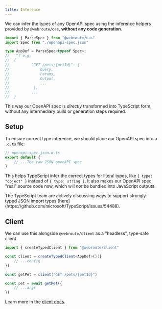 ```yaml
---
title: Inference
---
```



We can infer the types of any OpenAPI spec using the inference helpers provided by `@webroute/oas`, **without any code generation**.

```ts
import { ParseSpec } from "@webroute/oas"
import Spec from "./openapi-spec.json"

type AppDef = ParseSpec<typeof Spec>;
//   ^? e.g.
//	{
// 			"GET /pets/{petId}": {
//				Query,
// 				Params,
// 				Output,
// 				...
//		 	 },
//			...
// 	}
```

This way our OpenAPI spec is _directly_ transformed into TypeScript form, without any intermediary build or generation steps required.

## Setup

To ensure correct type inference, we should place our OpenAPI spec into a `.d.ts` file:

```ts
// openapi-spec.json.d.ts
export default {
	// ...The raw JSON openAPI spec
}
```

This helps TypeScript infer the correct types for literal types, like `{ type: "object" }` instead of `{ type: string }`. It also makes our OpenAPI spec "real" source code now, which will _not_ be bundled into JavaScript outputs.

<Callout>
The TypeScript team are actively discussing ways to support strongly-typed JSON import types [here](https://github.com/microsoft/TypeScript/issues/54488).
</Callout>

## Client

We can use this alongside `@webroute/client` as a "headless", type-safe client

```ts
import { createTypedClient } from "@webroute/client"

const client = createTypedClient<AppDef>()({
	// ...config
})

const getPet = client("GET /pets/{petId}")

const pet = await getPet({
	// ...args
})
```

Learn more in the [client docs](/docs/client/openapi).